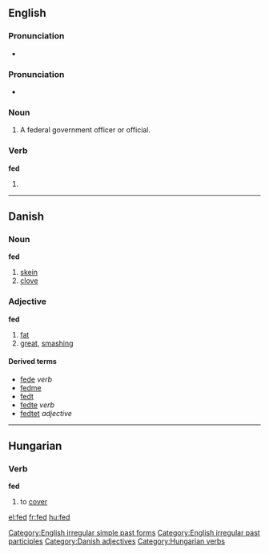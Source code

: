 ==English==

===Pronunciation===
*{{audio|en-us-fed.ogg|Audio (US)}}

===Pronunciation===
*{{IPA|/fεt/}}

===Noun===
{{en-noun}}
# {{informal}} A federal government officer or official.

===Verb===
'''fed'''
# {{past of|[[feed]]}}

[[Category:English irregular simple past forms]]
[[Category:English irregular past participles]]

----

==Danish==

===Noun===
'''fed''' {{n}}

# [[skein]]
# [[clove]]

===Adjective===
'''fed'''

# [[fat]]
# [[great]], [[smashing]]

====Derived terms====
*[[fede]] ''verb''
*[[fedme]] {{c}}
*[[fedt]] {{n}}
*[[fedte]] ''verb''
*[[fedtet]] ''adjective''

[[Category:Danish adjectives]]

----

==Hungarian==

===Verb===
'''fed'''

# to [[cover]]

[[Category:Hungarian verbs]]

[[el:fed]]
[[fr:fed]]
[[hu:fed]]